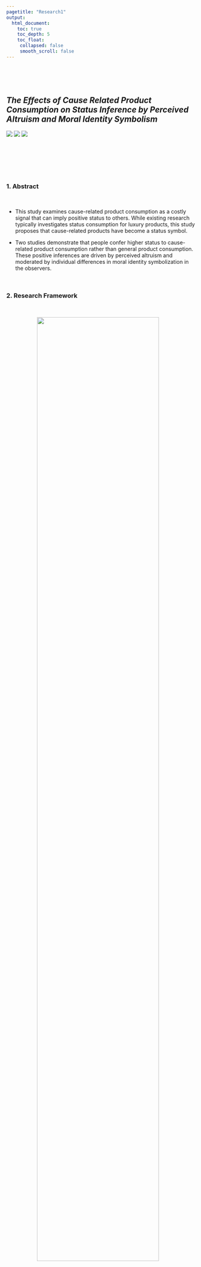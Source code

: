 ```yaml
---
pagetitle: "Research1"
output:
  html_document:
    toc: true
    toc_depth: 5
    toc_float:
     collapsed: false
     smooth_scroll: false
---
```


<link rel="stylesheet" href="styles.css" type="text/css">
<link rel="stylesheet" href="site_libs/academicons-1.9.1/css/academicons.min.css"/>

<br><br><br>

## *The Effects of Cause Related Product Consumption on Status Inference by Perceived Altruism and Moral Identity Symbolism *

![](https://img.shields.io/badge/-PROCESS macro-blue)
![](https://img.shields.io/badge/-SPSS-red)
![](https://img.shields.io/badge/-Excel-success)

<br>


<br><br><br>


### 1. Abstract
<br>

  + This study examines cause-related product consumption as a costly signal that can imply positive status to others. While existing research typically investigates status consumption for luxury products, this study proposes that cause-related products have become a status symbol. 
  
  + Two studies demonstrate that people confer higher status to cause-related product consumption rather than general product consumption. These positive inferences are driven by perceived altruism and moderated by individual differences in moral identity symbolization in the observers.


<br>


### 2. Research Framework
<br>

<p align="center">
<img src="images/framework.png" style="width:80%; border:0px solid; margin-right: 20px" align="center">
</p>

<br>


### 3. Hypotheses
<br>

  + H1: Cause-related product consumption is expected to lead to higher status inferences 
compared to general product consumption.

  + H2: The effect specified in H1 is mediated by perceived altruism.

  + H3: In the effect of cause related products consumption on status inference through the 
perceived altruism, people with high moral identity symbolism will have a stronger effect 
than those with low moral identity symbolism.


<br>


### 4. Methodology & Results
<br>

  + Main Effect(H1).
  
     + Cause-related product consumption significantly increases status inference compared to general product consumption.
  
     + There was a significant difference in status inference based on cause-related product consumption, with status inference being significantly higher for cause-related product consumption compared to general product consumption (M no condition=4.779, SD=.779 vs. M condition=5.053, SD= .715, t(146)=-2.217, p=0.028). Thus, the impact of cause-related product consumption on status inference was confirmed to be significant
<img src="images/main.png" style="width:80%; border:0px solid; margin-right: 20px" align="center">

  + Mediation Effect(H2)
  
     + Perceived altruism mediates the relationship between cause-related product consumption and status inference.
  
     + The mediation analysis showed that perceived altruism mediated the effect of cause related products consumption on status inference. Using methods prescribed by Hayes(2013, model 4), I tested the significance of the mediator by 5000 bootstrapped samples. 
     
     + As a result of analysis using Model 4, both the regression model of the path from cause related products consumption to perceived altruism (F=14.327, p< .001) and the regression model of the pathway from cause related products consumption and perceived altruism to status inference (F=13.515, p < .001) were statistically significant. 
     
     + In addition, as a result of the significance test of the effect of cause related products consumption on the perceived altruism, the perceived altruism increased when cause related products were consumed (B= .642, t(146)=3.785, p=.000). 
     
     + In terms of the effect on status inference when cause related products consumption and perceived altruism are simultaneously inputted, cause related products consumption was found to have an insignificant effect on status inference (B= .078, t(146)=.002, p > .1 ), while the perceived altruism was found to have a significant effect on status inference (B = .305, t(146) = 5.512, p= .000). 
     
     + I also found that perceived altruism mediates the effect of cause-related products consumption on status inference (total effect= .274, 95% CI[.030, .518]; direct effect=.078, 95% CI[-.155, .312]; indirect effect=.196, 95% CI[.083, .336]). 

     + Therefore, the mediating effect of perceived altruism was verified.
<img src="images/mediation.png" style="width:80%; border:0px solid; margin-right: 20px" align="center">


  + Moderated Mediation Effect(H3)
  
      + Moral identity symbolism moderates the effect of cause-related product consumption on perceived altruism, with a stronger effect among those high in moral identity symbolism.
   
      + The SPSS PROCESS macro model 1 (Hayes, 2013) was employed to examine whether moral identity symbolism moderates the impact of cause-related products on perceived altruism. The analysis confirmed this moderation effect using SPSS PROCESS macro model 1 (Hayes, 2013). 

      + Moral identity symbolization was identified as a significant moderator of the effect of cause-related products consumption on perceived altruism (B=1.32, t(146)=2.028, p=.049). The conditional indirect effect was most pronounced and statistically significant among individuals high in moral identity symbolization (1 SD above the mean of moral identity symbolization; B=1.176, t(146)=2.416, p=.019). 

     + However, the conditional indirect effect was weakest and not statistically significant among individuals low in moral identity symbolism (1 SD below the mean of moral identity symbolization; B=-.144, t(146)=-.333, p>.1).
<img src="images/moderation.png" style="width:80%; border:0px solid; margin-right: 20px" align="center">
<img src="images/moderated mediation.png" style="width:80%; border:0px solid; margin-right: 20px" align="center">


<br>


### 5. The result of the research framework
<br>

<p align="center">
<img src="images/RESULT_FRAMEWORK.png" style="width:80%; border:0px solid; margin-right: 20px" align="center">
</p>


<br>

+ As predicted, participants in the cause-related products consumption condition inferred a higher status compared to those in the general products condition (H1).

+ Cause-related product consumption, when observed, led participants to associate it with high consumer altruism, resulting in an elevated status inference. In contrast, participants in the general product consumption condition did not exhibit a significant effect on status inference through perceived altruism (H2). 

+ Furthermore, individuals with higher moral identity symbolism demonstrated increased perceived altruism and higher status inference in the case of cause-related products consumption. Conversely, participants with low moral identity symbolism recognized altruism and inferred status regardless of the product, but the difference by product was not statistically significant (H3). 

+ **Consequently, all three hypotheses found support in this experiment**


### 6. Discussion

<br>

  + The study demonstrates that cause-related product consumption signals higher status through perceived altruism, particularly for individuals with high moral identity symbolism. It extends understanding of status signaling beyond luxury goods and highlights the importance of socio-psychological factors in marketing research, emphasizing prosocial behavior's role in establishing social status. Additionally, it broadens the scope of prosocial behavior beyond direct methods like charity participation.

<br>


### 7. Full Thesis
<br>

Please click [HERE](files/msthesis.pdf) for the full thesis.


<br>


